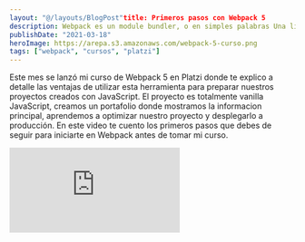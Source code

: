 ```yaml
---
layout: "@/layouts/BlogPost"title: Primeros pasos con Webpack 5
description: Webpack es un module bundler, o en simples palabras Una librería que nos permite gestionar todos los recursos de un proyecto
publishDate: "2021-03-18"
heroImage: https://arepa.s3.amazonaws.com/webpack-5-curso.png
tags: ["webpack", "cursos", "platzi"]
---
```


Este mes se lanzó mi curso de Webpack 5 en Platzi donde te explico a detalle las ventajas de utilizar esta herramienta para preparar nuestros proyectos creados con JavaScript. El proyecto es totalmente vanilla JavaScript, creamos un portafolio donde mostramos la informacion principal, aprendemos a optimizar nuestro proyecto y desplegarlo a producción. En este video te cuento los primeros pasos que debes de seguir para iniciarte en Webpack antes de tomar mi curso.

<div className="video-wrapper">
<iframe src="https://www.youtube.com/embed/Qkjib58zKWA" title="YouTube video player" frameborder="0" allow="accelerometer; autoplay; clipboard-write; encrypted-media; gyroscope; picture-in-picture" allowfullscreen></iframe>
</div>
